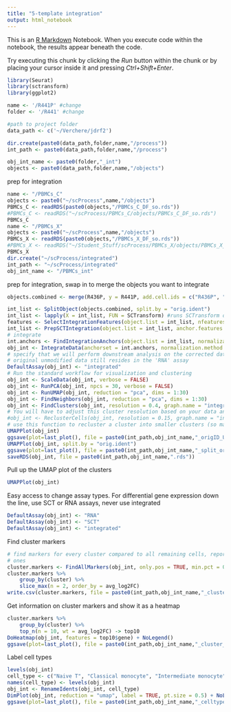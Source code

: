 ```yaml
---
title: "5-template integration"
output: html_notebook
---
```


This is an [R Markdown](http://rmarkdown.rstudio.com) Notebook. When you execute code within the notebook, the results appear beneath the code. 

Try executing this chunk by clicking the *Run* button within the chunk or by placing your cursor inside it and pressing *Ctrl+Shift+Enter*. 
```r
library(Seurat)
library(sctransform)
library(ggplot2)
```

```r
name <- '/R441P' #change
folder <- '/R441' #change
```


```r
#path to project folder
data_path <- c('~/Verchere/jdrf2')
```

```r
dir.create(paste0(data_path,folder,name,"/process"))
int_path <- paste0(data_path,folder,name,"/process")

obj_int_name <- paste0(folder,"_int")
objects <- paste0(data_path,folder,name,"/objects")
```

prep for integration
```r
name <- "/PBMCs_C"
objects <- paste0("~/scProcess",name,"/objects")
PBMCs_C <- readRDS(paste0(objects,"/PBMCs_C_DF_so.rds"))
#PBMCs_C <- readRDS("~/scProcess/PBMCs_C/objects/PBMCs_C_DF_so.rds")
PBMCs_C
name <- "/PBMCs_X"
objects <- paste0("~/scProcess",name,"/objects")
PBMCs_X <- readRDS(paste0(objects,"/PBMCs_X_DF_so.rds"))
#PBMCs_X <- readRDS("~/Student_Stuff/scProcess/PBMCs_X/objects/PBMCs_X_DF_so.rds")
PBMCs_X
dir.create("~/scProcess/integrated")
int_path <- "~/scProcess/integrated"
obj_int_name <- "/PBMCs_int"
```

prep for integration, swap in to merge the objects you want to integrate
```r
objects.combined <- merge(R436P, y = R441P, add.cell.ids = c("R436P", "R441P"), project = "Obese_GRN")
```


```r
int_list <- SplitObject(objects.combined, split.by = "orig.ident")
int_list <- lapply(X = int_list, FUN = SCTransform) #runs SCTransform on each object in the list
features <- SelectIntegrationFeatures(object.list = int_list, nfeatures = 3000)
int_list <- PrepSCTIntegration(object.list = int_list, anchor.features = features)
# integrate
int.anchors <- FindIntegrationAnchors(object.list = int_list, normalization.method = "SCT", anchor.features = features)
obj_int <- IntegrateData(anchorset = int.anchors, normalization.method = "SCT")
# specify that we will perform downstream analysis on the corrected data note that the
# original unmodified data still resides in the 'RNA' assay
DefaultAssay(obj_int) <- "integrated"
# Run the standard workflow for visualization and clustering
obj_int <- ScaleData(obj_int, verbose = FALSE)
obj_int <- RunPCA(obj_int, npcs = 30, verbose = FALSE)
obj_int <- RunUMAP(obj_int, reduction = "pca", dims = 1:30)
obj_int <- FindNeighbors(obj_int, reduction = "pca", dims = 1:30)
obj_int <- FindClusters(obj_int, resolution = 0.4, graph.name = "integrated_nn") 
# You will have to adjust this cluster resolution based on your data and what make biological sense, you may need to do this a few times to get the proper number of clusters. My mentality is it's better to over-cluster than under-cluster as you can always group clusters together that you think are the same cell type. 
#obj_int <- ReclusterCells(obj_int, resolution = 0.15, graph.name = "integrated_nn")
# use this function to recluster a cluster into smaller clusters (so many clusters...)
UMAPPlot(obj_int)
ggsave(plot=last_plot(), file = paste0(int_path,obj_int_name,"_origID_UMAP.pdf"), height = 8, width = 10)
UMAPPlot(obj_int, split.by = "orig.ident")
ggsave(plot=last_plot(), file = paste0(int_path,obj_int_name,"_split_origID_UMAP.pdf"), height = 8, width = 30)
saveRDS(obj_int, file = paste0(int_path,obj_int_name,".rds"))
```

Pull up the UMAP plot of the clusters
```r
UMAPPlot(obj_int)
```

Easy access to change assay types. For differential gene expression down the line, use SCT or RNA assays, never use integrated
```r
DefaultAssay(obj_int) <- "RNA"
DefaultAssay(obj_int) <- "SCT"
DefaultAssay(obj_int) <- "integrated"
```

Find cluster markers
```r
# find markers for every cluster compared to all remaining cells, report only the positive
# ones
cluster.markers <- FindAllMarkers(obj_int, only.pos = TRUE, min.pct = 0.25, logfc.threshold = 0.25, test.use = "MAST")
cluster.markers %>%
    group_by(cluster) %>%
    slice_max(n = 2, order_by = avg_log2FC)
write.csv(cluster.markers, file = paste0(int_path,obj_int_name,"_cluster_markers.csv"))
```

Get information on cluster markers and show it as a heatmap
```r
cluster.markers %>%
    group_by(cluster) %>%
    top_n(n = 10, wt = avg_log2FC) -> top10
DoHeatmap(obj_int, features = top10$gene) + NoLegend()
ggsave(plot=last_plot(), file = paste0(int_path,obj_int_name,"_cluster_marker_heatmap.pdf"), height = 20, width = 30)
```

Label cell types
```r
levels(obj_int)
cell_type <- c("Naive T", "Classical monocyte", "Intermediate monocyte", "CD8+ T", "B", "Non-classical monocytes", "gdT-cell", "NK", "DC")
names(cell_type) <- levels(obj_int)
obj_int <- RenameIdents(obj_int, cell_type)
DimPlot(obj_int, reduction = "umap", label = TRUE, pt.size = 0.5) + NoLegend()
ggsave(plot=last_plot(), file = paste0(int_path,obj_int_name,"_celltype_UMAP.pdf"), height = 20, width = 30)
```
